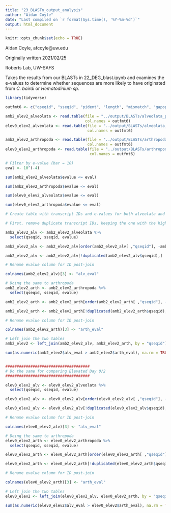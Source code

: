 ```yaml
---
title: "23_BLASTn_output_analysis"
author: "Aidan Coyle"
date: "Last compiled on `r format(Sys.time(), '%Y-%m-%d')`"
output: html_document
---
```


```r
knitr::opts_chunk$set(echo = TRUE)
```

Aidan Coyle, afcoyle@uw.edu

Originally written 2021/02/25

Roberts Lab, UW-SAFS

Takes the results from our BLASTs in 22_DEG_blast.ipynb and examines the e-values to determine whether sequences are more likely to have originated from _C. bairdi_ or _Hematodinium sp._

```r
library(tidyverse)

```


```r

outfmt6 <- c("qseqid", "sseqid", "pident", "length", "mismatch", "gapopen", "qstart", "qend", "sstart", "send", "evalue", "bitscore")

amb2_elev2_alveolata <- read.table(file = "../output/BLASTs/alveolata_publicseqs/cbaihemat_v2.0_amb2_vs_elev2_DEGs.tab",
                                   col.names = outfmt6)
elev0_elev2_alveolata <- read.table(file = "../output/BLASTs/alveolata_publicseqs/cbaihemat_v2.0_elev0_vs_elev2_DEGs.tab",
                                    col.names = outfmt6)

amb2_elev2_arthropoda <- read.table(file = "../output/BLASTs/arthropoda_publicseqs/cbaihemat_v2.0_amb2_vs_elev2_DEGs.tab",
                                    col.names = outfmt6)
elev0_elev2_arthropoda <- read.table(file = "../output/BLASTs/arthropoda_publicseqs/cbaihemat_v2.0_elev0_vs_elev2_DEGs.tab",
                                     col.names = outfmt6)

# Filter by e-value (bar = 10)
eval <- 10^(-4)

sum(amb2_elev2_alveolata$evalue <= eval)

sum(amb2_elev2_arthropoda$evalue <= eval)

sum(elev0_elev2_alveolata$evalue <= eval)

sum(elev0_elev2_arthropoda$evalue <= eval)

# Create table with transcript IDs and e-values for both alveolata and arthropoda

# First, remove duplicate transcript IDs, keeping the one with the highest e-value

amb2_elev2_alv <- amb2_elev2_alveolata %>%
  select(qseqid, sseqid, evalue)

amb2_elev2_alv <- amb2_elev2_alv[order(amb2_elev2_alv[ ,"qseqid"], -amb2_elev2_alv[ ,"evalue"]),]

amb2_elev2_alv <- amb2_elev2_alv[!duplicated(amb2_elev2_alv$qseqid),]

# Rename evalue column for ID post-join

colnames(amb2_elev2_alv)[3] <- "alv_eval"

# Doing the same to arthropoda
amb2_elev2_arth <- amb2_elev2_arthropoda %>%
  select(qseqid, sseqid, evalue)

amb2_elev2_arth <- amb2_elev2_arth[order(amb2_elev2_arth[ ,"qseqid"], -amb2_elev2_arth[ ,"evalue"]),]

amb2_elev2_arth <- amb2_elev2_arth[!duplicated(amb2_elev2_arth$qseqid),]

# Rename evalue column for ID post-join

colnames(amb2_elev2_arth)[3] <- "arth_eval"

# Left join the two tables
amb2_elev2 <- left_join(amb2_elev2_alv, amb2_elev2_arth, by = "qseqid")

sum(as.numeric(amb2_elev2$alv_eval > amb2_elev2$arth_eval), na.rm = TRUE)


#####################################
# Do the same for comparing Elevated Day 0/2
#####################################

elev0_elev2_alv <- elev0_elev2_alveolata %>%
  select(qseqid, sseqid, evalue)

elev0_elev2_alv <- elev0_elev2_alv[order(elev0_elev2_alv[ ,"qseqid"], -elev0_elev2_alv[ ,"evalue"]),]

elev0_elev2_alv <- elev0_elev2_alv[!duplicated(elev0_elev2_alv$qseqid),]

# Rename evalue column for ID post-join

colnames(elev0_elev2_alv)[3] <- "alv_eval"

# Doing the same to arthropoda
elev0_elev2_arth <- elev0_elev2_arthropoda %>%
  select(qseqid, sseqid, evalue)

elev0_elev2_arth <- elev0_elev2_arth[order(elev0_elev2_arth[ ,"qseqid"], -elev0_elev2_arth[ ,"evalue"]),]

elev0_elev2_arth <- elev0_elev2_arth[!duplicated(elev0_elev2_arth$qseqid),]

# Rename evalue column for ID post-join

colnames(elev0_elev2_arth)[3] <- "arth_eval"

# Left join the two tables
elev0_elev2 <- left_join(elev0_elev2_alv, elev0_elev2_arth, by = "qseqid")

sum(as.numeric(elev0_elev2$alv_eval > elev0_elev2$arth_eval), na.rm = TRUE)


```